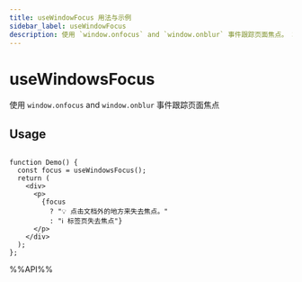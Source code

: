 ```yaml
---
title: useWindowFocus 用法与示例
sidebar_label: useWindowFocus
description: 使用 `window.onfocus` and `window.onblur` 事件跟踪页面焦点。 本文介绍其用法、最佳实践与代码示例。
---
```

# useWindowsFocus

使用 `window.onfocus` and `window.onblur` 事件跟踪页面焦点

## Usage

```tsx live

function Demo() {
  const focus = useWindowsFocus();
  return (
    <div>
      <p>
        {focus
          ? "💡 点击文档外的地方来失去焦点。"
          : "ℹ 标签页失去焦点"}
      </p>
    </div>
  );
};

```

%%API%%